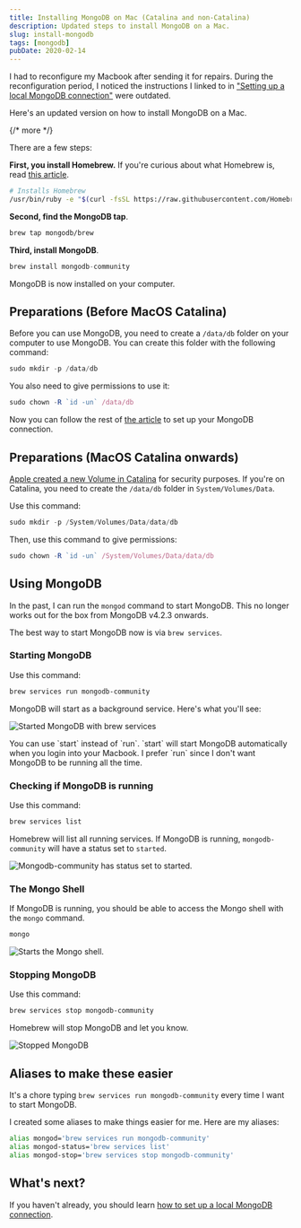 ```yaml
---
title: Installing MongoDB on Mac (Catalina and non-Catalina)
description: Updated steps to install MongoDB on a Mac.
slug: install-mongodb
tags: [mongodb]
pubDate: 2020-02-14
---
```


I had to reconfigure my Macbook after sending it for repairs. During the reconfiguration period, I noticed the instructions I linked to in ["Setting up a local MongoDB connection"][1] were outdated.

Here's an updated version on how to install MongoDB on a Mac.

{/* more */}

There are a few steps:

**First, you install Homebrew.** If you're curious about what Homebrew is, read [this article][2].

```bash
# Installs Homebrew
/usr/bin/ruby -e "$(curl -fsSL https://raw.githubusercontent.com/Homebrew/install/master/install)"
```

**Second, find the MongoDB tap**.

```bash
brew tap mongodb/brew
```

**Third, install MongoDB**.

```js
brew install mongodb-community
```

MongoDB is now installed on your computer.

## Preparations (Before MacOS Catalina)

Before you can use MongoDB, you need to create a `/data/db` folder on your computer to use MongoDB. You can create this folder with the following command:

```js
sudo mkdir -p /data/db
```

You also need to give permissions to use it:

```js
sudo chown -R `id -un` /data/db
```

Now you can follow the rest of [the article][3] to set up your MongoDB connection.

## Preparations (MacOS Catalina onwards)

[Apple created a new Volume in Catalina][4] for security purposes. If you're on Catalina, you need to create the `/data/db` folder in `System/Volumes/Data`.

Use this command:

```js
sudo mkdir -p /System/Volumes/Data/data/db
```

Then, use this command to give permissions:

```js
sudo chown -R `id -un` /System/Volumes/Data/data/db
```

## Using MongoDB

In the past, I can run the `mongod` command to start MongoDB. This no longer works out for the box from MongoDB v4.2.3 onwards.

The best way to start MongoDB now is via `brew services`.

### **Starting MongoDB**

Use this command:

```bash
brew services run mongodb-community
```

MongoDB will start as a background service. Here's what you'll see:

<Image
  src='/assets/2020/install-mongodb/start.png'
  alt='Started MongoDB with brew services'
/>

<Callout>
  You can use `start` instead of `run`. `start` will start MongoDB automatically
  when you login into your Macbook. I prefer `run` since I don't want MongoDB to
  be running all the time.
</Callout>

### Checking if MongoDB is running

Use this command:

```bash
brew services list
```

Homebrew will list all running services. If MongoDB is running, `mongodb-community` will have a status set to `started`.

<Image
  src='/assets/2020/install-mongodb/list.png'
  alt='Mongodb-community has status set to started.'
/>

### The Mongo Shell

If MongoDB is running, you should be able to access the Mongo shell with the `mongo` command.

```bash
mongo
```

<Image
  src='/assets/2020/install-mongodb/mongo-shell.png'
  alt='Starts the Mongo shell.'
/>

### Stopping MongoDB

Use this command:

```bash
brew services stop mongodb-community
```

Homebrew will stop MongoDB and let you know.

<Image src='/assets/2020/install-mongodb/stop.png' alt='Stopped MongoDB' />

## Aliases to make these easier

It's a chore typing `brew services run mongodb-community` every time I want to start MongoDB.

I created some aliases to make things easier for me. Here are my aliases:

```bash
alias mongod='brew services run mongodb-community'
alias mongod-status='brew services list'
alias mongod-stop='brew services stop mongodb-community'
```

## What's next?

If you haven't already, you should learn [how to set up a local MongoDB connection][5].

[1]: /blog/local-mongodb/ 'Setting up a local MongoDB connection'
[2]: /blog/homebrew 'Understanding Homebrew'
[3]: /blog/local-mongodb/ 'Setting up a local MongoDB connection'
[4]: https://support.apple.com/en-us/HT210650
[5]: /blog/local-mongodb/
